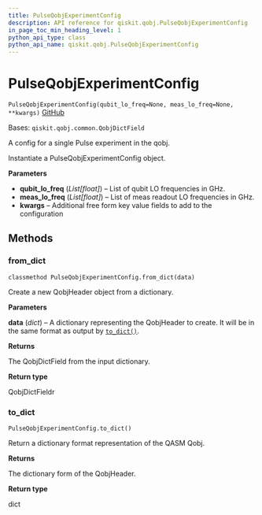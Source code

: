 ```yaml
---
title: PulseQobjExperimentConfig
description: API reference for qiskit.qobj.PulseQobjExperimentConfig
in_page_toc_min_heading_level: 1
python_api_type: class
python_api_name: qiskit.qobj.PulseQobjExperimentConfig
---
```


# PulseQobjExperimentConfig

<span id="qiskit.qobj.PulseQobjExperimentConfig" />

`PulseQobjExperimentConfig(qubit_lo_freq=None, meas_lo_freq=None, **kwargs)` [GitHub](https://github.com/qiskit/qiskit/tree/stable/0.18/qiskit/qobj/pulse_qobj.py "view source code")

Bases: `qiskit.qobj.common.QobjDictField`

A config for a single Pulse experiment in the qobj.

Instantiate a PulseQobjExperimentConfig object.

**Parameters**

*   **qubit\_lo\_freq** (*List\[float]*) – List of qubit LO frequencies in GHz.
*   **meas\_lo\_freq** (*List\[float]*) – List of meas readout LO frequencies in GHz.
*   **kwargs** – Additional free form key value fields to add to the configuration

## Methods

### from\_dict

<span id="qiskit.qobj.PulseQobjExperimentConfig.from_dict" />

`classmethod PulseQobjExperimentConfig.from_dict(data)`

Create a new QobjHeader object from a dictionary.

**Parameters**

**data** (*dict*) – A dictionary representing the QobjHeader to create. It will be in the same format as output by [`to_dict()`](qiskit.qobj.PulseQobjExperimentConfig#to_dict "qiskit.qobj.PulseQobjExperimentConfig.to_dict").

**Returns**

The QobjDictField from the input dictionary.

**Return type**

QobjDictFieldr

### to\_dict

<span id="qiskit.qobj.PulseQobjExperimentConfig.to_dict" />

`PulseQobjExperimentConfig.to_dict()`

Return a dictionary format representation of the QASM Qobj.

**Returns**

The dictionary form of the QobjHeader.

**Return type**

dict

